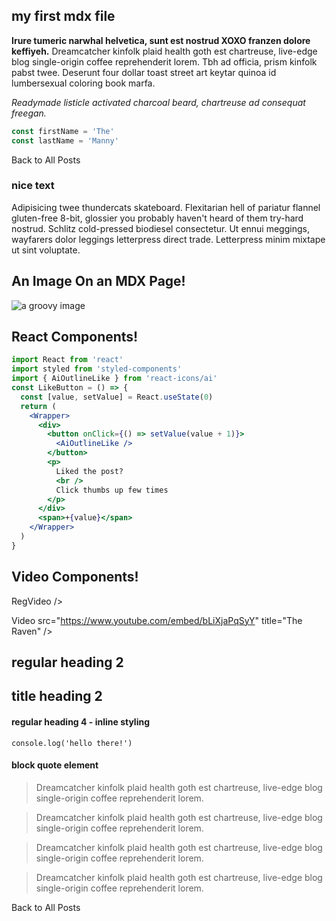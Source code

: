 
<section className="mdx-page">

## my first mdx file

**Irure tumeric narwhal helvetica, sunt est nostrud XOXO franzen dolore keffiyeh.** Dreamcatcher kinfolk plaid health goth est chartreuse, live-edge blog single-origin coffee reprehenderit lorem. Tbh ad officia, prism kinfolk pabst twee. Deserunt four dollar toast street art keytar quinoa id lumbersexual coloring book marfa.

_Readymade listicle activated charcoal beard, chartreuse ad consequat freegan._

<div className="code">

```js
const firstName = 'The'
const lastName = 'Manny'
```

</div>

<Link to="/posts" className="btn center-btn">
  Back to All Posts
</Link>

<div className="nice-text">

<h3>nice text</h3>

<FiInfo className="nice-text-icon" />

Adipisicing twee thundercats skateboard. Flexitarian hell of pariatur flannel gluten-free 8-bit, glossier you probably haven't heard of them try-hard nostrud. Schlitz cold-pressed biodiesel consectetur. Ut ennui meggings, wayfarers dolor leggings letterpress direct trade. Letterpress minim mixtape ut sint voluptate.

</div>

<h2>An Image On an MDX Page!</h2>

<div className="mdx-img">

![a groovy image](../assets/gatsby-1.png)

</div>

<h2>React Components!</h2>

<Counter />

```jsx
import React from 'react'
import styled from 'styled-components'
import { AiOutlineLike } from 'react-icons/ai'
const LikeButton = () => {
  const [value, setValue] = React.useState(0)
  return (
    <Wrapper>
      <div>
        <button onClick={() => setValue(value + 1)}>
          <AiOutlineLike />
        </button>
        <p>
          Liked the post?
          <br />
          Click thumbs up few times
        </p>
      </div>
      <span>+{value}</span>
    </Wrapper>
  )
}
```

<LikeButton />

<h2>Video Components!</h2>

RegVideo />

Video src="https://www.youtube.com/embed/bLiXjaPqSyY" title="The Raven" />

<h2>regular heading 2</h2>

<h2 title="true">title heading 2</h2>

<h4>regular heading 4 - inline styling</h4>

`console.log('hello there!')`

<h4>block quote element</h4>

<blockquote display="default">
  Dreamcatcher kinfolk plaid health goth est chartreuse, live-edge blog
  single-origin coffee reprehenderit lorem.
</blockquote>

<blockquote display="info">
  Dreamcatcher kinfolk plaid health goth est chartreuse, live-edge blog
  single-origin coffee reprehenderit lorem.
</blockquote>

<blockquote display="warning">
  Dreamcatcher kinfolk plaid health goth est chartreuse, live-edge blog
  single-origin coffee reprehenderit lorem.
</blockquote>

<blockquote>
  Dreamcatcher kinfolk plaid health goth est chartreuse, live-edge blog
  single-origin coffee reprehenderit lorem.
</blockquote>

<Link to="/posts" className="btn center-btn">
  Back to All Posts
</Link>

</section>
